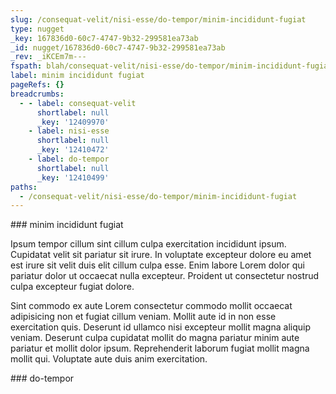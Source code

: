 ```yaml
---
slug: /consequat-velit/nisi-esse/do-tempor/minim-incididunt-fugiat
type: nugget
_key: 167836d0-60c7-4747-9b32-299581ea73ab
_id: nugget/167836d0-60c7-4747-9b32-299581ea73ab
_rev: _iKCEm7m---
fspath: blah/consequat-velit/nisi-esse/do-tempor/minim-incididunt-fugiat.md
label: minim incididunt fugiat
pageRefs: {}
breadcrumbs:
  - - label: consequat-velit
      shortlabel: null
      _key: '12409970'
    - label: nisi-esse
      shortlabel: null
      _key: '12410472'
    - label: do-tempor
      shortlabel: null
      _key: '12410499'
paths:
  - /consequat-velit/nisi-esse/do-tempor/minim-incididunt-fugiat
---
```


<NuggetArea>
<Nugget slug="/consequat-velit/nisi-esse/do-tempor/minim-incididunt-fugiat" type="nugget" _key="167836d0-60c7-4747-9b32-299581ea73ab" _id="nugget/167836d0-60c7-4747-9b32-299581ea73ab" _rev="_iKCEm7m---" fspath="blah/consequat-velit/nisi-esse/do-tempor/minim-incididunt-fugiat.md" label="minim incididunt fugiat" paths="/consequat-velit/nisi-esse/do-tempor/minim-incididunt-fugiat">
<NuggetBody>
### minim incididunt fugiat

Ipsum tempor cillum sint cillum culpa exercitation incididunt ipsum. Cupidatat velit sit pariatur sit irure. In voluptate excepteur dolore eu amet est irure sit velit duis elit cillum culpa esse. Enim labore Lorem dolor qui pariatur dolor ut occaecat nulla excepteur. Proident ut consectetur nostrud culpa excepteur fugiat dolore.

Sint commodo ex aute Lorem consectetur commodo mollit occaecat adipisicing non et fugiat cillum veniam. Mollit aute id in non esse exercitation quis. Deserunt id ullamco nisi excepteur mollit magna aliquip veniam. Deserunt culpa cupidatat mollit do magna pariatur minim aute pariatur et mollit dolor ipsum. Reprehenderit laborum fugiat mollit magna mollit qui. Voluptate aute duis anim exercitation.

</NuggetBody>
<Breadcrumbs>
<Crumbs>
<Crumb _key="12409970" label="consequat-velit" /><Crumb _key="12410472" label="nisi-esse" /><Crumb _key="12410499" label="do-tempor" />
</Crumbs>
</Breadcrumbs>
</Nugget>

<NuggetsInbound>
</NuggetsInbound>
<NuggetsOutbound>
</NuggetsOutbound>
</NuggetArea>
<PassagesInbound>
<Passage direction="inbound" type="passage" _key="12410499" _id="passage/12410499" _rev="_iKCEm7i--_" label="do-tempor" passage="do-tempor" fspath="blah/consequat-velit/nisi-esse/do-tempor" paths="/consequat-velit/nisi-esse/do-tempor" slug="/consequat-velit/nisi-esse/do-tempor">
<NuggetBody>
### do-tempor

</NuggetBody>
<Breadcrumbs>
<Crumbs>
<Crumb _key="12409970" label="consequat-velit" /><Crumb _key="12410472" label="nisi-esse" />
</Crumbs>
</Breadcrumbs>
</Passage>

</PassagesInbound>
<PassagesOutbound>
</PassagesOutbound>